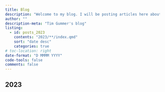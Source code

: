 ```yaml
---
title: Blog
description: "Welcome to my blog. I will be posting articles here about my various interests such as R, footy and data science. Some say I have a rather idiosyncratic writing style, so be prepared for an avalanche of verbose running sentences with multiple asides in them (my high school english teachers are now powerless to stop me)."
author: ""
description-meta: "Tim Gummer's blog"
listing:
  - id: posts_2023
    contents: "2023/**/index.qmd"
    sort: "date desc"
    categories: true
# toc-location: right
date-format: "D MMMM YYYY"
code-tools: false
comments: false
---
```


## 2023

:::{#posts_2023}
:::
